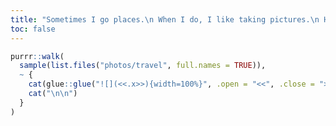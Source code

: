 ```yaml
---
title: "Sometimes I go places.\n When I do, I like taking pictures.\n Here are some of my favorites."
toc: false
---
```


```r

purrr::walk(
  sample(list.files("photos/travel", full.names = TRUE)),
  ~ {
    cat(glue::glue("![](<<.x>>){width=100%}", .open = "<<", .close = ">>"))
    cat("\n\n")
  } 
)
```
